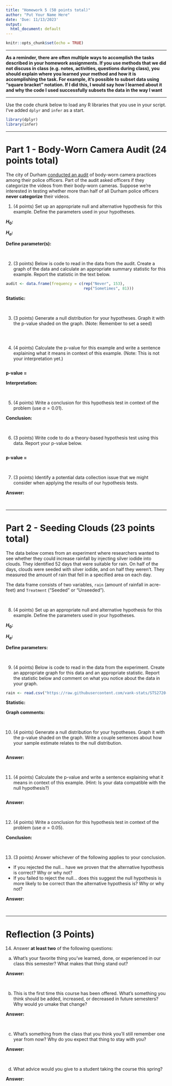 ```yaml
---
title: "Homework 5 (50 points total)"
author: "Put Your Name Here"
date: 'Due: 11/13/2023'
output:
  html_document: default
---
```


```r
knitr::opts_chunk$set(echo = TRUE)
```

---

**As a reminder, there are often multiple ways to accomplish the tasks described in your homework assignments. If you use methods that we did not discuss in class (e.g. notes, activities, questions during class), you should explain where you learned your method and how it is accomplishing the task. For example, it's possible to subset data using "square bracket" notation. If I did this, I would say how I learned about it and why the code I used successfully subsets the data in the way I want**

---

Use the code chunk below to load any R libraries that you use in your script. I've added `dplyr` and `infer` as a start.

```r
library(dplyr)
library(infer)
```

---

# Part 1 - Body-Worn Camera Audit (24 points total)

The city of Durham  [conducted an audit](https://www.wral.com/audit-durham-police-officers-routinely-disregard-policies-on-bodycam-videos/19885934/) of body-worn camera practices among their police officers. Part of the audit asked officers if they categorize the videos from their body-worn cameras. Suppose we're interested in testing whether more than half of all Durham police officers **never categorize** their videos.


1. (4 points) Set up an appropriate null and alternative hypothesis for this example. Define the parameters used in your hypotheses.

**$H_0$:**

**$H_a$:**

**Define parameter(s):**

<br>


2. (3 points) Below is code to read in the data from the audit. Create a graph of the data and calculate an appropriate summary statistic for this example. Report the statistic in the text below.

```r
audit <- data.frame(frequency = c(rep("Never", 153), 
                                  rep("Sometimes", 81)))
```

**Statistic:**

<br>


3. (3 points) Generate a null distribution for your hypotheses. Graph it with the p-value shaded on the graph. (Note: Remember to set a seed)

```r

```

<br>


4. (4 points) Calculate the p-value for this example and write a sentence explaining what it means in context of this example. (Note: This is not your interpretation yet.)

```r

```

**p-value =**

**Interpretation:**

<br>


5. (4 points) Write a conclusion for this hypothesis test in context of the problem (use $\alpha = 0.01$).

**Conclusion:**

<br>


6. (3 points) Write code to do a theory-based hypothesis test using this data. Report your p-value below.

```r

```

**p-value =**

<br>


7. (3 points) Identify a potential data collection issue that we might consider when applying the results of our hypothesis tests.

**Answer:**

<br>



---


# Part 2 - Seeding Clouds (23 points total)

The data below comes from an experiment where researchers wanted to see whether they could increase rainfall by injecting silver iodide into clouds. They identified 52 days that were suitable for rain. On half of the days, clouds were seeded with silver iodide, and on half they weren't. They measured the amount of rain that fell in a specified area on each day.

The data frame consists of two variables, `rain` (amount of rainfall in acre-feet) and `Treatment` ("Seeded" or "Unseeded").


<br>


8. (4 points) Set up an appropriate null and alternative hypothesis for this example. Define the parameters used in your hypotheses.

**$H_0$:**

**$H_a$:**

**Define parameters:**

<br>


9. (4 points) Below is code to read in the data from the experiment. Create an appropriate graph for this data and an appropriate statistic. Report the statistic below and comment on what you notice about the data in your graph.

```r
rain <- read.csv("https://raw.githubusercontent.com/vank-stats/STS2720-Fall2022/main/rainfall.csv")
```

**Statistic:**

**Graph comments:**

<br>


10. (4 points) Generate a null distribution for your hypotheses. Graph it with the p-value shaded on the graph. Write a couple sentences about how your sample estimate relates to the null distribution.

```r

```

**Answer:**

<br>


11. (4 points) Calculate the p-value and write a sentence explaining what it means in context of this example. (Hint: Is your data compatible with the null hypothesis?)

```r

```

**Answer:**

<br>


12. (4 points) Write a conclusion for this hypothesis test in context of the problem (use $\alpha = 0.05$).

**Conclusion:**

<br>


13. (3 points) Answer whichever of the following applies to your conclusion.
  - If you rejected the null... have we proven that the alternative hypothesis is correct? Why or why not?
  - If you failed to reject the null... does this suggest the null hypothesis is more likely to be correct than the alternative hypothesis is? Why or why not?

**Answer:**

<br>



---



# Reflection (3 Points)

14. Answer **at least two** of the following questions:

a. What's your favorite thing you've learned, done, or experienced in our class this semester? What makes that thing stand out?

**Answer:**

<br>


b. This is the first time this course has been offered. What's something you think should be added, increased, or decreased in future semesters? Why would yo umake that change?

**Answer:**

<br>


c. What's something from the class that you think you'll still remember one year from now? Why do you expect that thing to stay with you?

**Answer:**

<br>


d. What advice would you give to a student taking the course this spring?

**Answer:**

<br>

